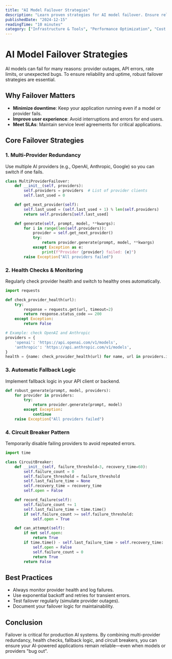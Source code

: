 ```yaml
---
title: "AI Model Failover Strategies"
description: "Learn proven strategies for AI model failover. Ensure reliability and uptime with multi-provider, fallback, and redundancy techniques."
publishedDate: "2024-12-15"
readingTime: "10 minutes"
category: ["Infrastructure & Tools", "Performance Optimization", "Cost Optimization", "Advanced Techniques"]
---
```


# AI Model Failover Strategies

AI models can fail for many reasons: provider outages, API errors, rate limits, or unexpected bugs. To ensure reliability and uptime, robust failover strategies are essential.

## Why Failover Matters

- **Minimize downtime**: Keep your application running even if a model or provider fails.
- **Improve user experience**: Avoid interruptions and errors for end users.
- **Meet SLAs**: Maintain service level agreements for critical applications.

## Core Failover Strategies

### 1. Multi-Provider Redundancy

Use multiple AI providers (e.g., OpenAI, Anthropic, Google) so you can switch if one fails.

```python
class MultiProviderFailover:
    def __init__(self, providers):
        self.providers = providers  # List of provider clients
        self.last_used = 0

    def get_next_provider(self):
        self.last_used = (self.last_used + 1) % len(self.providers)
        return self.providers[self.last_used]

    def generate(self, prompt, model, **kwargs):
        for i in range(len(self.providers)):
            provider = self.get_next_provider()
            try:
                return provider.generate(prompt, model, **kwargs)
            except Exception as e:
                print(f"Provider {provider} failed: {e}")
        raise Exception("All providers failed")
```

### 2. Health Checks & Monitoring

Regularly check provider health and switch to healthy ones automatically.

```python
import requests

def check_provider_health(url):
    try:
        response = requests.get(url, timeout=2)
        return response.status_code == 200
    except Exception:
        return False

# Example: check OpenAI and Anthropic
providers = {
    'openai': 'https://api.openai.com/v1/models',
    'anthropic': 'https://api.anthropic.com/v1/models',
}
health = {name: check_provider_health(url) for name, url in providers.items()}
```

### 3. Automatic Fallback Logic

Implement fallback logic in your API client or backend.

```python
def robust_generate(prompt, model, providers):
    for provider in providers:
        try:
            return provider.generate(prompt, model)
        except Exception:
            continue
    raise Exception("All providers failed")
```

### 4. Circuit Breaker Pattern

Temporarily disable failing providers to avoid repeated errors.

```python
import time

class CircuitBreaker:
    def __init__(self, failure_threshold=3, recovery_time=60):
        self.failure_count = 0
        self.failure_threshold = failure_threshold
        self.last_failure_time = None
        self.recovery_time = recovery_time
        self.open = False

    def record_failure(self):
        self.failure_count += 1
        self.last_failure_time = time.time()
        if self.failure_count >= self.failure_threshold:
            self.open = True

    def can_attempt(self):
        if not self.open:
            return True
        if time.time() - self.last_failure_time > self.recovery_time:
            self.open = False
            self.failure_count = 0
            return True
        return False
```

## Best Practices
- Always monitor provider health and log failures.
- Use exponential backoff and retries for transient errors.
- Test failover regularly (simulate provider outages).
- Document your failover logic for maintainability.

## Conclusion
Failover is critical for production AI systems. By combining multi-provider redundancy, health checks, fallback logic, and circuit breakers, you can ensure your AI-powered applications remain reliable—even when models or providers "bug out". 